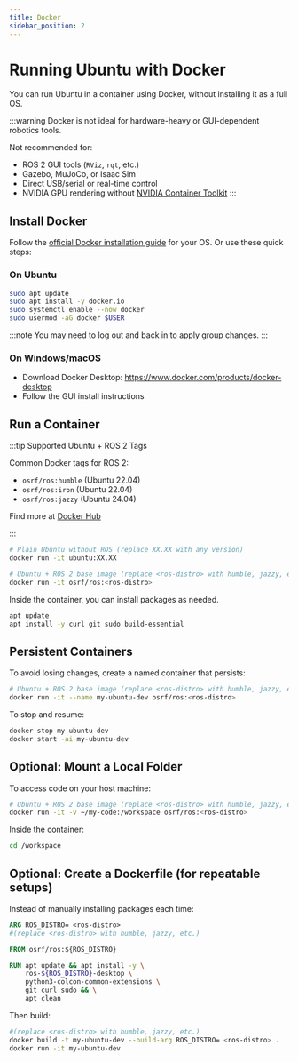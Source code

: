```yaml
---
title: Docker
sidebar_position: 2
---
```


# Running Ubuntu with Docker

You can run Ubuntu in a container using Docker, without installing it as a full OS.

:::warning
Docker is not ideal for hardware-heavy or GUI-dependent robotics tools.

Not recommended for:
- ROS 2 GUI tools (`RViz`, `rqt`, etc.)
- Gazebo, MuJoCo, or Isaac Sim
- Direct USB/serial or real-time control
- NVIDIA GPU rendering without [NVIDIA Container Toolkit](https://docs.nvidia.com/datacenter/cloud-native/container-toolkit/install-guide.html)
:::

## Install Docker

Follow the [official Docker installation guide](https://docs.docker.com/get-started/get-docker/) for your OS. Or use these quick steps:

### On Ubuntu
```bash
sudo apt update
sudo apt install -y docker.io
sudo systemctl enable --now docker
sudo usermod -aG docker $USER
```
:::note
You may need to log out and back in to apply group changes.
:::

### On Windows/macOS

- Download Docker Desktop: https://www.docker.com/products/docker-desktop
- Follow the GUI install instructions

## Run a Container

:::tip Supported Ubuntu + ROS 2 Tags

Common Docker tags for ROS 2:

- `osrf/ros:humble` (Ubuntu 22.04)
- `osrf/ros:iron` (Ubuntu 22.04)
- `osrf/ros:jazzy` (Ubuntu 24.04)

Find more at [Docker Hub](https://hub.docker.com/r/osrf/ros/tags)

:::


```bash
# Plain Ubuntu without ROS (replace XX.XX with any version)
docker run -it ubuntu:XX.XX
```

```bash
# Ubuntu + ROS 2 base image (replace <ros-distro> with humble, jazzy, etc.)
docker run -it osrf/ros:<ros-distro>
```

Inside the container, you can install packages as needed.

```bash
apt update
apt install -y curl git sudo build-essential
```

## Persistent Containers

To avoid losing changes, create a named container that persists:

```bash
# Ubuntu + ROS 2 base image (replace <ros-distro> with humble, jazzy, etc.)
docker run -it --name my-ubuntu-dev osrf/ros:<ros-distro>
```

To stop and resume:
```bash 
docker stop my-ubuntu-dev
docker start -ai my-ubuntu-dev
```

## Optional: Mount a Local Folder

To access code on your host machine:
```bash
# Ubuntu + ROS 2 base image (replace <ros-distro> with humble, jazzy, etc.)
docker run -it -v ~/my-code:/workspace osrf/ros:<ros-distro>
```

Inside the container:
```bash
cd /workspace
```

## Optional: Create a Dockerfile (for repeatable setups)

Instead of manually installing packages each time:

```Dockerfile
ARG ROS_DISTRO= <ros-distro>
#(replace <ros-distro> with humble, jazzy, etc.)

FROM osrf/ros:${ROS_DISTRO}

RUN apt update && apt install -y \
    ros-${ROS_DISTRO}-desktop \
    python3-colcon-common-extensions \
    git curl sudo && \
    apt clean

```

Then build:
```bash
#(replace <ros-distro> with humble, jazzy, etc.)
docker build -t my-ubuntu-dev --build-arg ROS_DISTRO= <ros-distro> .
docker run -it my-ubuntu-dev
```
